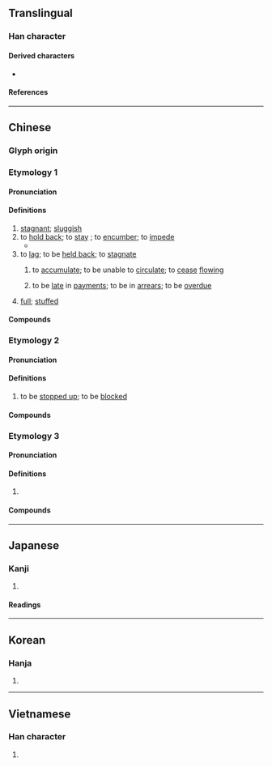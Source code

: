 {{also|滞}}
{{character info}}
==Translingual==
{{CJKV-forms|滯|滞|滞|滯}}

===Han character===
{{Han char|rn=85|rad=水|as=11|sn=14|four=34127|canj=EKPB|ids=⿰氵帶}}

====Derived characters====
* {{l|mul|[[懘]]}}

====References====
{{Han ref|kx=0643.290|dkj=18075|dj=1051.100|hdz=31715.020|uh=6EEF}}

----

==Chinese==

===Glyph origin===
{{Han etym}}

===Etymology 1===
{{zh-forms|s=滞}}

====Pronunciation====
{{zh-pron
|m=zhì
|c=zai6
|c-t=zai5
|mn=xm,qz:tē/qz:thē/zz,tw:tī/twv:thì
|mn-t=ti3
|mc=y
|oc=y
|cat=v,a
}}

====Definitions====
{{zh-hanzi}}

# [[stagnant]]; [[sluggish]]
# to [[hold back]]; to [[stay]] {{gloss|to [[hinder]]}}; to [[encumber]]; to [[impede]]
#* {{zh-x|聖人 不 凝-滯 於 物，而 能 與 世 推移。|Wise ones cannot '''be held back''' by external objects; they are in motion together with the world.|ref=Chuci}}
# to [[lag]]; to be [[hold back|held back]]; to [[stagnate]]
#: {{zh-x|滯留|to be [[hold up|held up]]}}
#: {{zh-x|磁滯|magnetic [[hysteresis]]}}
## to [[accumulate]]; to be unable to [[circulate]]; to [[cease]] [[flow]]ing
##: {{zh-x|滯銷|to fail to [[sell]]}}
## to be [[late]] in [[payment]]s; to be in [[arrears]]; to be [[overdue]]
##: {{zh-x|滯納金|late fine}}
# {{lb|zh|Cantonese|of the stomach}} [[full]]; [[stuffed]]

====Compounds====
{{zh-der|不滯|停滯|停滯不前|凝滯|否滯|呆滯|呆滯物料|困滯|圮滯|壅滯|屈滯|底滯|延滯|愆滯|撒滯殢|智能遲滯|板滯|沉滯|泥滯|流滯|淤滯|淹滯|滯伏|滯固|滯客|滯悶|滯氣|滯沛|滯泥|滯淫|滯滯泥泥|滯留|滯留鋒|滯礙|滯積|滯納金|滯累|滯育期|滯胃|滯訟|滯貨|滯鈍|滯銷|澀滯|濘滯|濡滯|獃滯|留滯|疑滯|稽滯|羈滯|蹇滯|遲滯|阻滯|陷滯}}

===Etymology 2===
{{zh-forms|s=滞}}

====Pronunciation====
{{zh-pron
|mn=tw:tù
|dial=n
|cat=
}}

====Definitions====
{{zh-hanzi}}

# {{lb|zh|Taiwanese Hokkien}} to be [[stop up|stopped up]]; to be [[block]]ed

====Compounds====
{{zh-der|滯滯}}

===Etymology 3===
{{zh-forms|s=滞|alt=嚌,濟}}
{{rfe|zh|Unrelated to {{zh-l|滯}}.}}

====Pronunciation====
{{zh-pron
|c=zai6
|c-t=dai5
|dial=n
|cat=
}}

====Definitions====
{{zh-hanzi}}

# {{rfdef|zh}}

====Compounds====
{{zh-der|得滯|乜滯|咁滯}}

----

==Japanese==
{{ja-kanji forms|滞|滯}}

===Kanji===
{{ja-kanji|grade=|rs=水11|shin=滞}}

# {{rfdef|ja|sort=水11}}

====Readings====
{{ja-readings
|on=たい
|kun=とどこお-る
}}

----

==Korean==

===Hanja===
{{ko-hanja|체}}

# {{rfdef|ko|sort=水11}}

----

==Vietnamese==

===Han character===
{{vi-readings|rs=水11|reading=[[sệ]], [[chề]], [[trẹ]], [[trệ]], [[trễ]], [[dải]], [[đái]], [[đáy]], [[trề]], [[xễ]]}}

# {{rfdef|vi|sort=水11}}